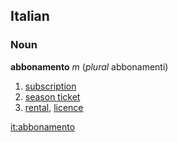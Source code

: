==Italian==
===Noun===
'''abbonamento''' ''m'' (''plural'' abbonamenti)
# [[subscription]]
# [[season ticket]]
# [[rental]], [[licence]]

[[it:abbonamento]]